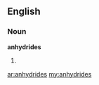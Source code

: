 ==English==

===Noun===
'''anhydrides'''

# {{plural of|[[anhydride]]}}

[[ar:anhydrides]]
[[my:anhydrides]]